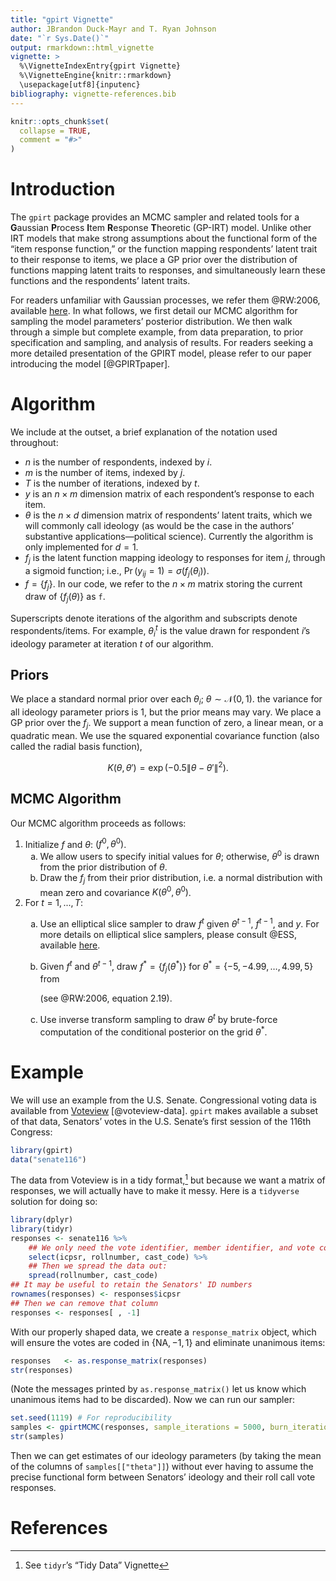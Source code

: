 ```yaml
---
title: "gpirt Vignette"
author: JBrandon Duck-Mayr and T. Ryan Johnson
date: "`r Sys.Date()`"
output: rmarkdown::html_vignette
vignette: >
  %\VignetteIndexEntry{gpirt Vignette}
  %\VignetteEngine{knitr::rmarkdown}
  \usepackage[utf8]{inputenc}
bibliography: vignette-references.bib
---
```


```r
knitr::opts_chunk$set(
  collapse = TRUE,
  comment = "#>"
)
```

# Introduction

The `gpirt` package provides an MCMC sampler and related tools for a
**G**aussian **P**rocess **I**tem **R**esponse **T**heoretic (GP-IRT) model.
Unlike other IRT models that make strong assumptions about the functional form
of the "item response function," or the function mapping respondents' latent
trait to their response to items, we place a GP prior over the distribution of
functions mapping latent traits to responses, and simultaneously learn these
functions and the respondents' latent traits.

For readers unfamiliar with Gaussian processes, we refer them @RW:2006,
available [here](http://www.gaussianprocess.org/gpml/chapters/).
In what follows, we first detail our MCMC algorithm for sampling the model
parameters' posterior distribution.
We then walk through a simple but complete example, from data preparation, to
prior specification and sampling, and analysis of results.
For readers seeking a more detailed presentation of the GPIRT model,
please refer to our paper introducing the model [@GPIRTpaper].

# Algorithm

We include at the outset, a brief explanation of the notation used throughout:

- $n$ is the number of respondents, indexed by $i$.
- $m$ is the number of items, indexed by $j$.
- $T$ is the number of iterations, indexed by $t$.
- $y$ is an $n \times m$ dimension matrix of each respondent's response to each
  item.
- $\theta$ is the $n \times d$ dimension matrix of respondents' latent traits,
  which we will commonly call ideology (as would be the case in the authors'
  substantive applications---political science). Currently the algorithm is
  only implemented for $d = 1$.
- $f_j$ is the latent function mapping ideology to responses for item $j$,
  through a sigmoid function; i.e., $\Pr(y_{ij} = 1) = \sigma(f_j(\theta_i))$.
- $f = \lbrace f_{j} \rbrace$.
  In our code, we refer to the $n \times m$ matrix storing the current draw of
  $\lbrace f_j(\theta) \rbrace$ as `f`.

Superscripts denote iterations of the algorithm and subscripts denote
respondents/items.
For example, $\theta_i^t$ is the value drawn for respondent $i$'s ideology
parameter at iteration $t$ of our algorithm.

## Priors

We place a standard normal prior over each $\theta_i$;
$\theta \sim \mathcal{N}\left( 0, 1\right)$.
the variance for all ideology parameter priors is 1,
but the prior means may vary.
We place a GP prior over the $f_j$.
We support a mean function of zero, a linear mean, or a quadratic mean.
We use the squared exponential covariance function
(also called the radial basis function),

$$
K(\theta, \theta') = \exp\left(-0.5 \| \theta - \theta' \|^2 \right).
$$

## MCMC Algorithm

Our MCMC algorithm proceeds as follows:

1. Initialize $f$ and $\theta$: $(f^{0}, \theta^{0})$.
    a. We allow users to specify initial values for $\theta$; otherwise,
       $\theta^0$ is drawn from the prior distribution of $\theta$.
    b. Draw the $f_j$ from their prior distribution, i.e. a normal distribution
       with mean zero and covariance $K(\theta^0, \theta^0)$.
2. For $t = 1, ..., T$:
    a. Use an elliptical slice sampler to draw $f^t$ given $\theta^{t-1}$,
       $f^{t-1}$, and $y$. For more details on elliptical slice samplers,
       please consult @ESS,
       available [here](https://homepages.inf.ed.ac.uk/imurray2/pub/10ess/).
    b. Given $f^t$ and $\theta^{t-1}$, draw $f^* = \{ f_j(\theta^*) \}$
       for $\theta^* = \{-5, -4.99, \ldots, 4.99, 5\}$ from
       
       \begin{align}
          f_j^t(\theta^*) \mid \theta^\ast, \theta^{t-1}, f^t, \beta
          & \sim \mathcal{N}\left(\mathbf{m}^\ast, \mathbf{C}^\ast\right), \\
          \mathbf{m}^\ast & =
          \mu(\boldsymbol\theta^\ast) +
          K(\boldsymbol\theta^\ast, \boldsymbol\theta)\,
          K(\boldsymbol\theta, \boldsymbol\theta)^{-1}
          \bigl(\mathbf{f}_i - \mu(\boldsymbol\theta)\bigr),
          \\
          \mathbf{C}^\ast &=
          K(\boldsymbol\theta^\ast, \boldsymbol\theta^\ast) -
          K(\boldsymbol\theta^\ast, \boldsymbol\theta)
          K(\boldsymbol\theta, \boldsymbol\theta)^{-1}
          K(\boldsymbol\theta, \boldsymbol\theta^\ast)
       \end{align}
       
       (see @RW:2006, equation 2.19).
    c. Use inverse transform sampling to draw $\theta^t$ by brute-force
       computation of the conditional posterior on the grid $\theta^*$.

# Example

We will use an example from the U.S. Senate.
Congressional voting data is available from [Voteview](https://voteview.com/)
[@voteview-data].
`gpirt` makes available a subset of that data, Senators' votes in the U.S. Senate's first session of the 116th Congress:

```r
library(gpirt)
data("senate116")
```

The data from Voteview is in a tidy format,^[See `tidyr`'s "Tidy Data" Vignette]
but because we want a matrix of responses,
we will actually have to make it messy.
Here is a `tidyverse` solution for doing so:

```r
library(dplyr)
library(tidyr)
responses <- senate116 %>%
    ## We only need the vote identifier, member identifier, and vote code:
    select(icpsr, rollnumber, cast_code) %>%
    ## Then we spread the data out:
    spread(rollnumber, cast_code)
## It may be useful to retain the Senators' ID numbers
rownames(responses) <- responses$icpsr
## Then we can remove that column
responses <- responses[ , -1]
```

With our properly shaped data, we create a `response_matrix` object, which will ensure the votes are coded in $\{\text{NA}, -1, 1\}$ and eliminate unanimous items:

```r
responses   <- as.response_matrix(responses)
str(responses)
```

(Note the messages printed by `as.response_matrix()` let us know which
unanimous items had to be discarded).
Now we can run our sampler:

```r
set.seed(1119) # For reproducibility
samples <- gpirtMCMC(responses, sample_iterations = 5000, burn_iterations = 0)
str(samples)
```

Then we can get estimates of our ideology parameters
(by taking the mean of the columns of `samples[["theta"]]`)
without ever having to assume the precise functional form
between Senators' ideology and their roll call vote responses.

# References
